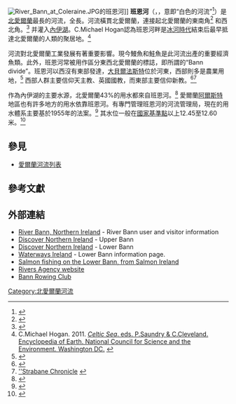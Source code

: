 {{for|韋克斯福德的河流|班恩河 (韋克斯福德)}}
[[File:River_Bann_at_Coleraine.JPG|thumb]]的班恩河]]
'''班恩河'''（{{lang-en|'''River Bann'''}}，{{lang-ga|'''an Bhanna'''}}，意即“白色的河流”<ref>{{Cite web |url=http://www.logainm.ie/116057.aspx |title=Placenames Database of Ireland |access-date=2013-12-12 |archive-date=2012-06-14 |archive-url=https://web.archive.org/web/20120614032920/http://www.logainm.ie/116057.aspx |dead-url=no }}</ref>）是[[北愛爾蘭|北愛爾蘭]]最長的河流，全長{{convert|129|km}}。河流橫貫北愛爾蘭，連接起北愛爾蘭的東南角<ref>{{coord|54.167|-6.083|display=inline|region:GB_scale:50000}}</ref> 和西北角。<ref>{{coord|55.163|-6.768|display=inline|region:GB_scale:50000}}</ref> 并灌入[[內伊湖|內伊湖]]。C.Michael Hogan認為班恩河畔是[[冰河時代|冰河時代]]結束后最早抵達北愛爾蘭的人類的聚居地。<ref>C.Michael Hogan. 2011. [http://www.eoearth.org/article/Celtic_Sea?topic=49523 ''Celtic Sea''. eds. P.Saundry & C.Cleveland. Encyclopedia of Earth. National Council for Science and the Environment. Washington DC.] {{Wayback|url=http://www.eoearth.org/article/Celtic_Sea?topic=49523 |date=20130602040924 }}</ref>

河流對北愛爾蘭工業發展有著重要影響。現今鰻魚和鮭魚是此河流出產的重要經濟魚類。此外，班恩河常被用作區分東西北愛爾蘭的標誌，即所謂的“Bann divide”。班恩河以西沒有東部發達，[[大貝爾法斯特|大貝爾法斯特]]位於河東，西部則多是農業用地，<ref>{{Cite web |url=http://news.bbc.co.uk/1/hi/northern_ireland/3685355.stm |title=BBC News |accessdate=2013-12-12 |archive-date=2019-09-15 |archive-url=https://web.archive.org/web/20190915193212/http://news.bbc.co.uk/2/hi/uk_news/northern_ireland/3685355.stm |dead-url=no }}</ref> 西部人群主要信仰天主教、英國國教，而東部主要信仰新教。<ref>{{Cite web |url=http://cain.ulst.ac.uk/csc/reports/register.htm |title=Register Of Research On Northern Ireland 1993 Edition, CAIN web service |accessdate=2013-12-12 |archive-date=2007-08-30 |archive-url=https://web.archive.org/web/20070830025041/http://cain.ulst.ac.uk/csc/reports/register.htm |dead-url=no }}</ref><ref>[http://www.nwipp-newspapers.com/SC/free/288853275359968.php ''Strabane Chronicle] {{webarchive|url=https://web.archive.org/web/20080821163755/http://www.nwipp-newspapers.com/SC/free/288853275359968.php |date=2008-08-21 }}</ref>

作為內伊湖的主要水源，北愛爾蘭43%的用水都來自班恩河。<ref>{{cite web|title=Rivers Agency Website |work=Lough Neaghwater level maintenance |url=http://www.dardni.gov.uk/riversagency/index/rivers-in-northern-ireland/river-and-lough-levels/rivers-river-and-lough-level-maintenance/rivers-lough-neagh-water-level-maintenance.htm |accessdate=2012-05-21 |deadurl=yes |archiveurl=https://web.archive.org/web/20120425035655/http://www.dardni.gov.uk/riversagency/index/rivers-in-northern-ireland/river-and-lough-levels/rivers-river-and-lough-level-maintenance/rivers-lough-neagh-water-level-maintenance.htm |archivedate=2012-04-25 }}</ref> 愛爾蘭[[阿爾斯特|阿爾斯特]]地區也有許多地方的用水依靠班恩河。有專門管理班恩河的河流管理局，現在的用水體系主要基於1955年的法案。<ref>{{cite web | title = legislation.gov.uk | work = Lough Neagh and Lower Bann Drainage and Navigation Act (Northern Ireland) 1955 | url = http://www.legislation.gov.uk/apni/1955/15 | accessdate = 2012-05-21 | archive-date = 2021-04-02 | archive-url = https://web.archive.org/web/20210402114812/https://www.legislation.gov.uk/apni/1955/15 | dead-url = no }}</ref> 其水位一般在[[國家基準點|國家基準點]]以上12.45至12.60米。<ref>{{cite web | title = legislation.gov.uk | work = Lough Neagh (Levels) Scheme (Confirmation) Order(Northern Ireland) 2004 | url = http://www.legislation.gov.uk/nisr/2004/513/pdfs/nisr_20040513_en.pdf | accessdate = 2012-05-21 | archive-date = 2021-03-12 | archive-url = https://web.archive.org/web/20210312195953/https://www.legislation.gov.uk/nisr/2004/513/pdfs/nisr_20040513_en.pdf | dead-url = no }}</ref>

==參見==
*[[愛爾蘭河流列表|愛爾蘭河流列表]]

==參考文獻==
{{reflist}}

==外部連結==
{{Wikisource1911Enc|Bann}}
*[https://web.archive.org/web/20120627014225/http://www.riverbannireland.com/ River Bann, Northern Ireland] - River Bann user and visitor information
*[https://web.archive.org/web/20070928003608/http://www.discovernorthernireland.com/product.aspx?ProductID=2423 Discover Northern Ireland] - Upper Bann
*[https://web.archive.org/web/20070928003233/http://www.discovernorthernireland.com/product.aspx?ProductID=7102 Discover Northern Ireland] - Lower Bann
*[https://web.archive.org/web/20060823101457/http://www.waterwaysireland.org/lowerbann/ Waterways Ireland] - Lower Bann information page.
*[https://web.archive.org/web/20091023170810/http://www.salmon-ireland.com/salmon-rivers/northern-ireland/river-lower-bann.jsp Salmon fishing on the Lower Bann, from Salmon Ireland]
* [http://www.dardni.gov.uk/riversagency// Rivers Agency website] {{Wayback|url=http://www.dardni.gov.uk/riversagency// |date=20150923214255 }}
*[http://bannrowingclub.org.uk/ Bann Rowing Club] {{Wayback|url=http://bannrowingclub.org.uk/ |date=20110821050816 }}

[[Category:北愛爾蘭河流|Category:北愛爾蘭河流]]